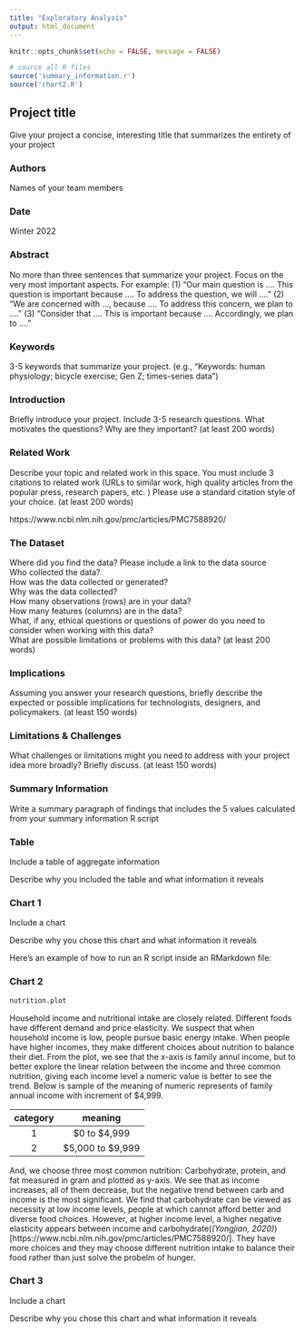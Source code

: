 ```yaml
---
title: "Exploratory Analysis"
output: html_document
---
```


```r
knitr::opts_chunk$set(echo = FALSE, message = FALSE)

# source all R files
source('summary_information.r')
source('chart2.R')
```

## Project title

Give your project a concise, interesting title that summarizes the entirety of your project

### Authors

Names of your team members

### Date

Winter 2022

### Abstract

No more than three sentences that summarize your project. Focus on the very most important aspects. For example: (1) "Our main question is .... This question is important because .... To address the question, we will ...." (2) "We are concerned with ..., because .... To address this concern, we plan to ...." (3) "Consider that .... This is important because .... Accordingly, we plan to ...."

### Keywords

3-5 keywords that summarize your project.
(e.g., "Keywords: human physiology; bicycle exercise; Gen Z; times-series data")

### Introduction  

Briefly introduce your project.  Include 3-5 research questions. What motivates the questions? Why are they important? (at least 200 words)

### Related Work  

Describe your topic and related work in this space. You must include 3 citations to related work (URLs to similar work, high quality articles from the popular press, research papers, etc. ) Please use a standard citation style of your choice. (at least 200 words)

https://www.ncbi.nlm.nih.gov/pmc/articles/PMC7588920/

### The Dataset

Where did you find the data? Please include a link to the data source  
Who collected the data?  
How was the data collected or generated?  
Why was the data collected?  
How many observations (rows) are in your data?  
How many features (columns) are in the data?  
What, if any, ethical questions or questions of power do you need to consider when working with this data?  
What are possible limitations or problems with this data?   (at least 200 words)

### Implications

Assuming you answer your research questions, briefly describe the expected or possible implications for technologists, designers, and policymakers. (at least 150 words)

### Limitations & Challenges
What challenges or limitations might you need to address with your project idea more broadly? Briefly discuss. (at least 150 words)

### Summary Information

Write a summary paragraph of findings that includes the 5 values calculated from your summary information R script

### Table

Include a table of aggregate information

Describe why you included the table and what information it reveals

### Chart 1

Include a chart

Describe why you chose this chart and what information it reveals

Here's an example of how to run an R script inside an RMarkdown file:



### Chart 2

```r
nutrition.plot
```

Household income and nutritional intake are closely related. Different foods have different demand and price elasticity. We suspect that when household income is low, people pursue basic energy intake. When people have higher incomes, they make different choices about nutrition to balance their diet. From the plot, we see that the x-axis is family annul income, but to better explore the linear relation between the income and three common nutrition, giving each income level a numeric value is better to see the trend. Below is sample of the meaning of numeric represents of family annual income with increment of $4,999. 

|category|meaning|
|:------:|:-----:|
|1| \$0 to $4,999|
|2| \$5,000 to $9,999|

And, we choose three most common nutrition: Carbohydrate, protein, and fat measured in gram and plotted as y-axis. We see that as income increases, all of them decrease, but the negative trend between carb and income is the most significant. We find that carbohydrate can be viewed as necessity at low income levels, people at which cannot afford better and diverse food choices. However, at higher income level, a higher negative elasticity appears between income and carbohydrate(*(Yongjian, 2020)*)[https://www.ncbi.nlm.nih.gov/pmc/articles/PMC7588920/]. They have more choices and they may choose different nutrition intake to balance their food rather than just solve the probelm of hunger. 

### Chart 3

Include a chart

Describe why you chose this chart and what information it reveals
